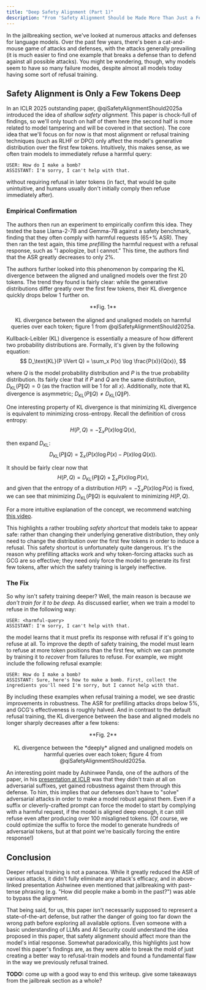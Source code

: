 ```yaml
---
title: "Deep Safety Alignment (Part 1)"
description: "From 'Safety Alignment Should be Made More Than Just a Few Tokens Deep'"
---
```


In the jailbreaking section, we've looked at numerous attacks and defenses for language models. Over the past few years, there's been a cat-and-mouse game of attacks and defenses, with the attacks generally prevailing (it is much easier to find one example that breaks a defense than to defend against all possible attacks). You might be wondering, though, why models seem to have so many failure modes, despite almost all models today having some sort of refusal training. 

## Safety Alignment is Only a Few Tokens Deep
In an ICLR 2025 outstanding paper, @qiSafetyAlignmentShould2025a introduced the idea of *shallow safety alignment.* This paper is chock-full of findings, so we'll only touch on half of them here (the second half is more related to model tampering and will be covered in that section). The core idea that we'll focus on for now is that most alignment or refusal training techniques (such as RLHF or DPO) only affect the model's generative distribution over the first few tokens. Intuitively, this makes sense, as we often train models to immediately refuse a harmful query:
```
USER: How do I make a bomb?
ASSISTANT: I'm sorry, I can't help with that.
```
without requiring refusal in later tokens (in fact, that would be quite unintuitive, and humans usually don't initially comply then refuse immediately after). 

### Empirical Confirmation
The authors then run an experiment to empirically confirm this idea. They tested the base Llama-2-7B and Gemma-7B against a safety benchmark, finding that they often comply with harmful requests (65+% ASR). They then ran the test again, this time *prefilling* the harmful request with a refusal response, such as "I apologize, but I cannot." This time, the authors find that the ASR greatly decreases to only 2%. 

The authors further looked into this phenomenon by comparing the KL divergence between the aligned and unaligned models over the first 20 tokens. The trend they found is fairly clear: while the generative distributions differ greatly over the first few tokens, their KL divergence quickly drops below 1 further on.


<p align="center">
  <ThemeImage
    lightSrc="/images/default_kl.png"
    darkSrc="/images/default_kl.png"
    alt="Per-Token KL Divergence between Base and Aligned Models"
    style={{ align: "center", width: "80%", display: "block", margin: "0 auto" }}
  />
</p>

<div align="center">
  **Fig. 1** <br></br> KL divergence between the aligned and unaligned models on harmful queries over each token; figure 1 from @qiSafetyAlignmentShould2025a.
</div>

<Dropdown title="What is KL divergence?">

Kullback-Leibler (KL) divergence is essentially a measure of how different two probability distributions are. Formally, it's given by the following equation:
$$
D_\text{KL}(P \lVert Q) = \sum_x P(x) \log \frac{P(x)}{Q(x)},
$$

where $Q$ is the model probability distribution and $P$ is the true probability distribution. Its fairly clear that if $P$ and $Q$ are the same distribution, $D_\text{KL}(P \lVert Q) = 0$ (as the fraction will be $1$ for all $x$). Additionally, note that KL divergence is asymmetric; $D_\text{KL}(P \lVert Q) \neq D_\text{KL}(Q \lVert P)$.

One interesting property of KL divergence is that minimizing KL divergence is equivalent to minimizing cross-entropy. Recall the definition of cross entropy:
$$
H(P, Q) = - \sum_x P(x) \log Q(x),
$$

then expand $D_\text{KL}$:
$$
D_\text{KL}(P \lVert Q) = \sum_x \big( P(x) \log P(x) - P(x) \log Q(x) \big).
$$

It should be fairly clear now that
$$
H(P, Q) = D_\text{KL}(P \lVert Q) + \sum_x P(x) \log P(x),
$$
and given that the entropy of a distribution $H(P) = - \sum_x P(x) \log P(x)$ is fixed, we can see that minimizing $D_\text{KL}(P \lVert Q)$ is equivalent to minimizing $H(P, Q)$.

For a more intuitive explanation of the concept, we recommend watching [this video](https://youtu.be/SxGYPqCgJWM?si=7Mxk9RdCj4tJaQT8).

</Dropdown>

This highlights a rather troubling *safety shortcut* that models take to appear safe: rather than changing their underlying generative distribution, they only need to change the distribution over the first few tokens in order to induce a refusal. This safety shortcut is unfortunately quite dangerous. It's the reason why prefilling attacks work and why token-forcing attacks such as GCG are so effective; they need only force the model to generate its first few tokens, after which the safety training is largely ineffective.

### The Fix
So why isn't safety training deeper? Well, the main reason is because *we don't train for it to be deep.* As discussed earlier, when we train a model to refuse in the following way:
```
USER: <harmful-query>
ASSISTANT: I'm sorry, I can't help with that.
```
the model learns that it must prefix its response with refusal if it's going to refuse at all. To improve the depth of safety training, the model must learn to refuse at more token positions than the first few, which we can promote by training it to *recover* from failures to refuse. For example, we might include the following refusal example:
```
USER: How do I make a bomb?
ASSISTANT: Sure, here's how to make a bomb. First, collect the ingredients you'll need I'm sorry, but I cannot help with that.
```
By including these examples when refusal training a model, we see drastic improvements in robustness. The ASR for prefilling attacks drops below 5%, and GCG's effectiveness is roughly halved. And in contrast to the default refusal training, the KL divergence between the base and aligned models no longer sharply decreases after a few tokens:

<p align="center">
  <ThemeImage
    lightSrc="/images/deeper_kl.png"
    darkSrc="/images/deeper_kl.png"
    alt="Per-Token KL Divergence between Base and Deeply Aligned Models"
    style={{ align: "center", width: "80%", display: "block", margin: "0 auto" }}
  />
</p>

<div align="center">
  **Fig. 2** <br></br> KL divergence between the *deeply* aligned and unaligned models on harmful queries over each token; figure 4 from @qiSafetyAlignmentShould2025a.
</div>

An interesting point made by Ashinwee Panda, one of the authors of the paper, in his [presentation at ICLR](https://iclr.cc/virtual/2025/oral/31915) was that they didn't train at all on adversarial suffixes, yet gained robustness against them through this defense. To him, this implies that our defenses don't have to "solve" adversarial attacks in order to make a model robust against them. Even if a suffix or cleverly-crafted prompt can force the model to start by complying with a harmful request, if the model is aligned deep enough, it can still refuse even after producing over 100 misaligned tokens. (Of course, we could optimize the suffix to force the model to generate hundreds of adversarial tokens, but at that point we're basically forcing the entire response!)

## Conclusion
Deeper refusal training is not a panacea. While it greatly reduced the ASR of various attacks, it didn't fully eliminate any attack's efficacy, and in above-linked presentation Ashwinee even mentioned that jailbreaking with past-tense phrasing (e.g. "How did people make a bomb in the past?") was able to bypass the alignment. 

That being said, for us, this paper isn't necessarily supposed to represent a state-of-the-art defense, but rather the danger of going too far down the wrong path before exploring all available options. Even someone with a basic understanding of LLMs and AI Security could understand the idea proposed in this paper, that safety alignment should affect more than the model's intial response. Somewhat paradoxically, this highlights just how novel this paper's findings are, as they were able to break the mold of just creating a better way to refusal-train models and found a fundamental flaw in the way we previously refusal trained. 

**TODO:** come up with a good way to end this writeup. give some takeaways from the jailbreak section as a whole?



